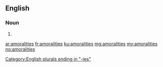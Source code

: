 ==English==

===Noun===
{{head|en}}

# {{plural of|amorality}}

[[Category:English plurals ending in "-ies"]]

[[ar:amoralities]]
[[fr:amoralities]]
[[ku:amoralities]]
[[mg:amoralities]]
[[my:amoralities]]
[[no:amoralities]]